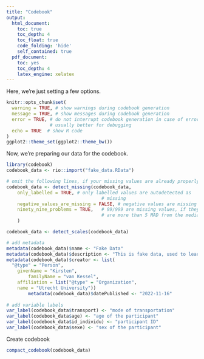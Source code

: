 ```yaml
---
title: "Codebook"
output:
  html_document:
    toc: true
    toc_depth: 4
    toc_float: true
    code_folding: 'hide'
    self_contained: true
  pdf_document:
    toc: yes
    toc_depth: 4
    latex_engine: xelatex
---
```


Here, we're just setting a few options.

```r
knitr::opts_chunk$set(
  warning = TRUE, # show warnings during codebook generation
  message = TRUE, # show messages during codebook generation
  error = TRUE, # do not interrupt codebook generation in case of errors,
                # usually better for debugging
  echo = TRUE  # show R code
)
ggplot2::theme_set(ggplot2::theme_bw())

```

Now, we're preparing our data for the codebook.

```r
library(codebook)
codebook_data <- rio::import("fake_data.RData") 

# omit the following lines, if your missing values are already properly labelled
codebook_data <- detect_missing(codebook_data,
    only_labelled = TRUE, # only labelled values are autodetected as
                                   # missing
    negative_values_are_missing = FALSE, # negative values are missing values
    ninety_nine_problems = TRUE,   # 99/999 are missing values, if they
                                   # are more than 5 MAD from the median
    )

codebook_data <- detect_scales(codebook_data)

# add metadata
metadata(codebook_data)$name <- "Fake Data"
metadata(codebook_data)$description <- "This is fake data, used to learn how to make a codebook."
metadata(codebook_data)$creator <- list(
  "@type" = "Person",
   	givenName = "Kirsten", 
 		familyName = "van Kessel",
    affiliation = list("@type" = "Organization",
    name = "Utrecht University"))
		metadata(codebook_data)$datePublished <- "2022-11-16"
		
# add variable labels
var_label(codebook_data$transport) <- "mode of transportation"
var_label(codebook_data$age) <- "age of the participant"
var_label(codebook_data$id_individu) <- "participant ID"
var_label(codebook_data$sexe) <- "sex of the participant"
```


Create codebook

```r
compact_codebook(codebook_data)
```
